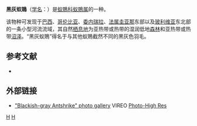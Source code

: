 <!-- This article was auto-generated by [[User:Polbot|User:Polbot]]. -->
{{Speciesbox 
| genus = Thamnophilus
| species = nigrocinereus
| authority = Sclater, 1855
| status = LC | status_system = IUCN3.1
}}
'''黑灰蚁鵙'''（[[学名|学名]]：{{lang|la|''Thamnophilus nigrocinereus''}}）是[[蚁鵙科|蚁鵙科]][[蚁鵙属|蚁鵙属]]的一种。

该物种可发现于[[巴西|巴西]]、[[哥伦比亚|哥伦比亚]]、[[委内瑞拉|委内瑞拉]]、[[法属圭亚那|法属圭亚那]]东部以及[[玻利维亚|玻利维亚]]东北部的一条小型河流流域，其自然[[栖息地|栖息地]]为亚热带或热带的湿润低地[[森林|森林]]和亚热带或热带[[沼泽|沼泽]]。“黑灰蚁鵙”得名于与其他蚁鵙截然不同的黑灰色羽毛。

== 参考文献 ==
* {{IUCN2010
|assessors=BirdLife International
|year=2009
|id=145537
|title=Thamnophilus nigrocinereus
|version=3.1
|downloaded= 2010-10-01
}}

== 外部链接 ==
*[http://vireo.acnatsci.org/search.html?Form=Search&SEARCHBY=Common&KEYWORDS=blackish-gray+antshrike&showwhat=images&AGE=All&SEX=All&ACT=All&Search=Search&VIEW=All&ORIENTATION=All&RESULTS=24 "Blackish-gray Antshrike" photo gallery] VIREO [http://vireo.acnatsci.org/species_image.php?species=Thamnophilus+nigrocinereus Photo-High Res]{{Wayback|url=http://vireo.acnatsci.org/species_image.php?species=Thamnophilus+nigrocinereus |date=20110516115006 }}
{{Taxonbar}}

[[Category:1855年描述的鸟类|H]]
[[Category:蚁鵙属|H]]
